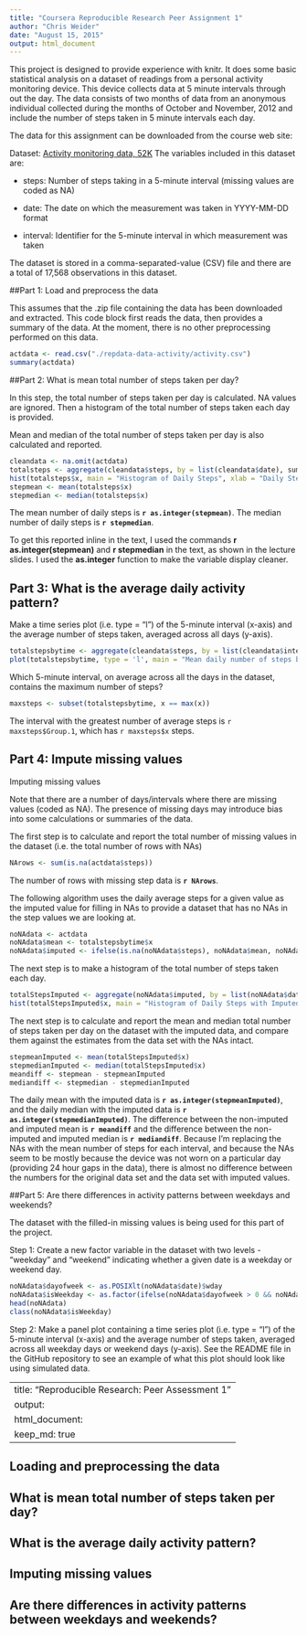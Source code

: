 ```yaml
---
title: "Coursera Reproducible Research Peer Assignment 1"
author: "Chris Weider"
date: "August 15, 2015"
output: html_document
---
```



This project is designed to provide experience with knitr. It does some basic statistical analysis on a dataset of readings from a personal activity monitoring device. This device collects data at 5 minute intervals through out the day. The data consists of two months of data from an anonymous individual collected during the months of October and November, 2012 and include the number of steps taken in 5 minute intervals each day.

The data for this assignment can be downloaded from the course web site:

Dataset: [Activity monitoring data, 52K](https://d396qusza40orc.cloudfront.net/repdata%2Fdata%2Factivity.zip) 
The variables included in this dataset are:

- steps: Number of steps taking in a 5-minute interval (missing values are coded as NA)

- date: The date on which the measurement was taken in YYYY-MM-DD format

- interval: Identifier for the 5-minute interval in which measurement was taken

The dataset is stored in a comma-separated-value (CSV) file and there are a total of 17,568 observations in this dataset.

##Part 1: Load and preprocess the data

This assumes that the .zip file containing the data has been downloaded and extracted. This code block first reads the data, then provides a summary of the data. At the moment, there is no other preprocessing performed on this data.



```r
actdata <- read.csv("./repdata-data-activity/activity.csv")
summary(actdata)

```

##Part 2: What is mean total number of steps taken per day?

In this step, the total number of steps taken per day is calculated. NA values are ignored. Then a histogram of the total number of steps taken each day is provided.

Mean and median of the total number of steps taken per day is also calculated and reported. 

```r
cleandata <- na.omit(actdata)
totalsteps <- aggregate(cleandata$steps, by = list(cleandata$date), sum)
hist(totalsteps$x, main = "Histogram of Daily Steps", xlab = "Daily Steps", ylab = "Number of Days")
stepmean <- mean(totalsteps$x)
stepmedian <- median(totalsteps$x)
```

The mean number of daily steps is **`r as.integer(stepmean)`**. The median number of daily steps is **`r stepmedian`**. 

To get this reported inline in the text, I used the commands **r as.integer(stepmean)** and **r stepmedian** in the text, as shown in the lecture slides. I used the **as.integer** function to make the variable display cleaner.

## Part 3: What is the average daily activity pattern?

Make a time series plot (i.e. type = "l") of the 5-minute interval (x-axis) and the average number of steps taken, averaged across all days (y-axis).



```r
totalstepsbytime <- aggregate(cleandata$steps, by = list(cleandata$interval), mean)
plot(totalstepsbytime, type = 'l', main = "Mean daily number of steps by 5-minute intervals", xlab = "Time interval in military time (00:00 - 24:00)", ylab = "Number of steps")
```


Which 5-minute interval, on average across all the days in the dataset, contains the maximum number of steps?

```r
maxsteps <- subset(totalstepsbytime, x == max(x))
```

The interval with the greatest number of average steps is `r maxsteps$Group.1`, which has `r maxsteps$x` steps.

## Part 4: Impute missing values

Imputing missing values

Note that there are a number of days/intervals where there are missing values (coded as NA). The presence of missing days may introduce bias into some calculations or summaries of the data.

The first step is to calculate and report the total number of missing values in the dataset (i.e. the total number of rows with NAs)


```r
NArows <- sum(is.na(actdata$steps))
```

The number of rows with missing step data is **`r NArows`**.

The following algorithm uses the daily average steps for a given value as the imputed value for filling in NAs to provide a dataset that has no NAs in the step values we are looking at. 

```r
noNAdata <- actdata
noNAdata$mean <- totalstepsbytime$x
noNAdata$imputed <- ifelse(is.na(noNAdata$steps), noNAdata$mean, noNAdata$steps)
```

The next step is to make a histogram of the total number of steps taken each day. 

```r
totalStepsImputed <- aggregate(noNAdata$imputed, by = list(noNAdata$date), sum)
hist(totalStepsImputed$x, main = "Histogram of Daily Steps with Imputed Data", xlab = "Daily Steps", ylab = "Number of Days")
```

The next step is to calculate and report the mean and median total number of steps taken per day on the dataset with the imputed data, and compare them against the estimates from the data set with the NAs intact.  

```r
stepmeanImputed <- mean(totalStepsImputed$x)
stepmedianImputed <- median(totalStepsImputed$x)
meandiff <- stepmean - stepmeanImputed
mediandiff <- stepmedian - stepmedianImputed
```

The daily mean with the imputed data is **`r as.integer(stepmeanImputed)`**, and the daily median with the imputed data is **`r as.integer(stepmedianImputed)`**. The difference between the non-imputed and imputed mean is **`r meandiff`** and the difference between the non-imputed and imputed median is **`r mediandiff`**. Because I'm replacing the NAs with the mean number of steps for each interval, and because the NAs seem to be mostly because the device was not worn on a particular day (providing 24 hour gaps in the data), there is almost no difference between the numbers for the original data set and the data set with imputed values.

##Part 5: Are there differences in activity patterns between weekdays and weekends?

The dataset with the filled-in missing values is being used for this part of the project.

Step 1: Create a new factor variable in the dataset with two levels - "weekday" and "weekend" indicating whether a given date is a weekday or weekend day.



```r
noNAdata$dayofweek <- as.POSIXlt(noNAdata$date)$wday
noNAdata$isWeekday <- as.factor(ifelse(noNAdata$dayofweek > 0 && noNAdata$dayofweek < 6, "weekday", "weekend"))
head(noNAdata)
class(noNAdata$isWeekday)
```

Step 2: Make a panel plot containing a time series plot (i.e. type = "l") of the 5-minute interval (x-axis) and the average number of steps taken, averaged across all weekday days or weekend days (y-axis). See the README file in the GitHub repository to see an example of what this plot should look like using simulated data.

---
title: "Reproducible Research: Peer Assessment 1"
output: 
  html_document:
    keep_md: true
---


## Loading and preprocessing the data



## What is mean total number of steps taken per day?



## What is the average daily activity pattern?



## Imputing missing values



## Are there differences in activity patterns between weekdays and weekends?
